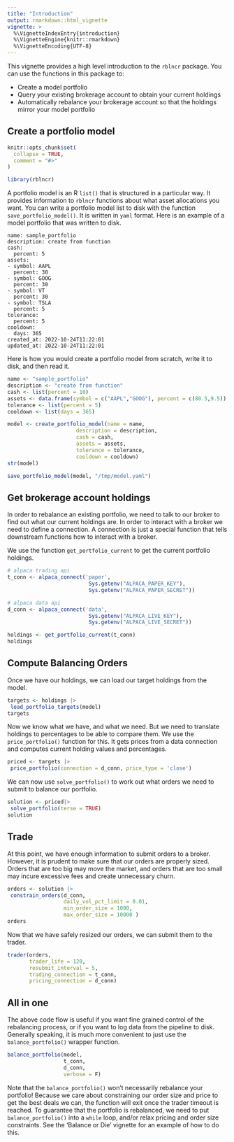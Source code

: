 ```yaml
---
title: "Introduction"
output: rmarkdown::html_vignette
vignette: >
  %\VignetteIndexEntry{introduction}
  %\VignetteEngine{knitr::rmarkdown}
  %\VignetteEncoding{UTF-8}
---
```


This vignette provides a high level introduction to the `rblncr` package. You can use the functions in this package to:

- Create a model portfolio
- Query your existing brokerage account to obtain your current holdings
- Automatically rebalance your brokerage account so that the holdings mirror your model portfolio

## Create a portfolio model

```r
knitr::opts_chunk$set(
  collapse = TRUE,
  comment = "#>"
)
```



```r
library(rblncr)
```

A portfolio model is an R `list()` that is structured in a particular way. It provides information to `rblncr` functions about what asset allocations you want. You can write a portfolio model list to disk with the function `save_portfolio_model()`. It is written in `yaml` format. Here is an example of a model portfolio that was written to disk.

```
name: sample_portfolio
description: create from function
cash:
  percent: 5
assets:
- symbol: AAPL
  percent: 30
- symbol: GOOG
  percent: 30
- symbol: VT
  percent: 30
- symbol: TSLA
  percent: 5
tolerance:
  percent: 5
cooldown:
  days: 365
created_at: 2022-10-24T11:22:01
updated_at: 2022-10-24T11:22:01
```

Here is how you would create a portfolio model from scratch, write it to disk, and then read it.

```r
name <- "sample_portfolio"
description <- "create from function"
cash <- list(percent = 10)
assets <- data.frame(symbol = c("AAPL","GOOG"), percent = c(80.5,9.5))
tolerance <- list(percent = 5)
cooldown <- list(days = 365)

model <- create_portfolio_model(name = name,
                      description = description,
                      cash = cash,
                      assets = assets,
                      tolerance = tolerance,
                      cooldown = cooldown)
str(model)

save_portfolio_model(model, "/tmp/model.yaml")

```

## Get brokerage account holdings

In order to rebalance an existing portfolio, we need to talk to our broker to find out what our current holdings are. In order to interact with a broker we need to define a connection. A connection is just a special function that tells downstream functions how to interact with a broker.

We use the function `get_portfolio_current` to get the current portfolio holdings.

```r
# alpaca trading api
t_conn <- alpaca_connect('paper',
                          Sys.getenv("ALPACA_PAPER_KEY"),
                          Sys.getenv("ALPACA_PAPER_SECRET"))

# alpaca data api
d_conn <- alpaca_connect('data',
                          Sys.getenv("ALPACA_LIVE_KEY"),
                          Sys.getenv("ALPACA_LIVE_SECRET"))

holdings <- get_portfolio_current(t_conn) 
holdings
```

## Compute Balancing Orders

Once we have our holdings, we can load our target holdings from the model.

```r
targets <- holdings |>
 load_portfolio_targets(model) 
targets
```

Now we know what we have, and what we need. But we need to translate holdings to percentages to be able to compare them. We use the `price_portfolio()` function for this. It gets prices from a data connection and computes current holding values and percentages.

```r
priced <- targets |>
 price_portfolio(connection = d_conn, price_type = 'close') 
```

We can now use `solve_portfolio()` to work out what orders we need to submit to balance our portfolio.

```r
solution <- priced|>
 solve_portfolio(terse = TRUE) 
solution
```

## Trade

At this point, we have enough information to submit orders to a broker. However, it is prudent to make sure that our orders are properly sized. Orders that are too big may move the market, and orders that are too small may incure excessive fees and create unnecessary churn.

```r
orders <- solution |>
 constrain_orders(d_conn, 
                  daily_vol_pct_limit = 0.01, 
                  min_order_size = 1000, 
                  max_order_size = 10000 )
orders
```

Now that we have safely resized our orders, we can submit them to the trader.

```r
trader(orders, 
       trader_life = 120,
       resubmit_interval = 5,
       trading_connection = t_conn, 
       pricing_connection = d_conn)
```

## All in one 

The above code flow is useful if you want fine grained control of the rebalancing process, or if you want to log data from the pipeline to disk. Generally speaking, it is much more convenient to just use the `balance_portfolio()` wrapper function.

```r
balance_portfolio(model,
                  t_conn,
                  d_conn,
                  verbose = F)
```


Note that the `balance_portfolio()` won't necessarily rebalance your portfolio! Because we care about constraining our order size and price to get the best deals we can, the function will exit once the trader timeout is reached. To guarantee that the portfolio is rebalanced, we need to put `balance_portfolio()` into a `while` loop, and/or relax pricing and order size constraints. See the 'Balance or Die' vignette for an example of how to do this.

